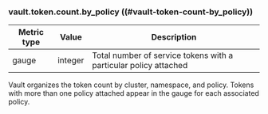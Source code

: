 ### vault.token.count.by_policy ((#vault-token-count-by_policy))

Metric type | Value   | Description
----------- | ------- | -----------
gauge       | integer | Total number of service tokens with a particular policy attached

Vault organizes the token count by cluster, namespace, and policy. Tokens with
more than one policy attached appear in the gauge for each associated policy.